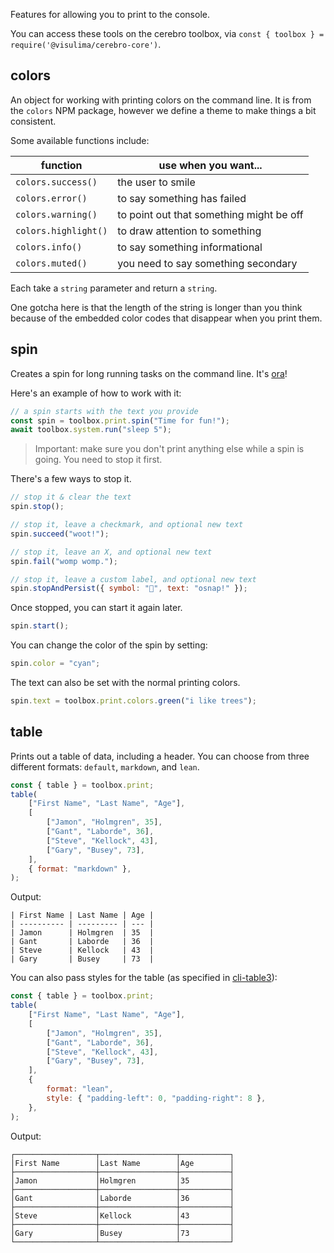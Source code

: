 Features for allowing you to print to the console.

You can access these tools on the cerebro toolbox, via `const { toolbox } = require('@visulima/cerebro-core')`.

## colors

An object for working with printing colors on the command line. It is from the `colors` NPM package,
however we define a theme to make things a bit consistent.

Some available functions include:

| function             | use when you want...                     |
| -------------------- | ---------------------------------------- |
| `colors.success()`   | the user to smile                        |
| `colors.error()`     | to say something has failed              |
| `colors.warning()`   | to point out that something might be off |
| `colors.highlight()` | to draw attention to something           |
| `colors.info()`      | to say something informational           |
| `colors.muted()`     | you need to say something secondary      |

Each take a `string` parameter and return a `string`.

One gotcha here is that the length of the string is longer than you think because of the embedded
color codes that disappear when you print them.

## spin

Creates a spin for long running tasks on the command line. It's
[ora](https://github.com/sindresorhus/ora)!

Here's an example of how to work with it:

```js
// a spin starts with the text you provide
const spin = toolbox.print.spin("Time for fun!");
await toolbox.system.run("sleep 5");
```

> Important: make sure you don't print anything else while a spin is going. You need to stop
> it first.

There's a few ways to stop it.

```js
// stop it & clear the text
spin.stop();

// stop it, leave a checkmark, and optional new text
spin.succeed("woot!");

// stop it, leave an X, and optional new text
spin.fail("womp womp.");

// stop it, leave a custom label, and optional new text
spin.stopAndPersist({ symbol: "🚨", text: "osnap!" });
```

Once stopped, you can start it again later.

```js
spin.start();
```

You can change the color of the spin by setting:

```js
spin.color = "cyan";
```

The text can also be set with the normal printing colors.

```js
spin.text = toolbox.print.colors.green("i like trees");
```

## table

Prints out a table of data, including a header. You can choose from three different formats:
`default`, `markdown`, and `lean`.

```js
const { table } = toolbox.print;
table(
    ["First Name", "Last Name", "Age"],
    [
        ["Jamon", "Holmgren", 35],
        ["Gant", "Laborde", 36],
        ["Steve", "Kellock", 43],
        ["Gary", "Busey", 73],
    ],
    { format: "markdown" },
);
```

Output:

```
| First Name | Last Name | Age |
| ---------- | --------- | --- |
| Jamon      | Holmgren  | 35  |
| Gant       | Laborde   | 36  |
| Steve      | Kellock   | 43  |
| Gary       | Busey     | 73  |
```

You can also pass styles for the table (as specified in [cli-table3](https://github.com/cli-table/cli-table3)):

```js
const { table } = toolbox.print;
table(
    ["First Name", "Last Name", "Age"],
    [
        ["Jamon", "Holmgren", 35],
        ["Gant", "Laborde", 36],
        ["Steve", "Kellock", 43],
        ["Gary", "Busey", 73],
    ],
    {
        format: "lean",
        style: { "padding-left": 0, "padding-right": 8 },
    },
);
```

Output:

```
┌──────────────────┬─────────────────┬───────────┐
│First Name        │Last Name        │Age        │
├──────────────────┼─────────────────┼───────────┤
│Jamon             │Holmgren         │35         │
├──────────────────┼─────────────────┼───────────┤
│Gant              │Laborde          │36         │
├──────────────────┼─────────────────┼───────────┤
│Steve             │Kellock          │43         │
├──────────────────┼─────────────────┼───────────┤
│Gary              │Busey            │73         │
└──────────────────┴─────────────────┴───────────┘
```
